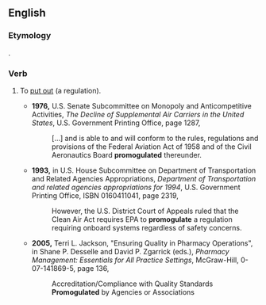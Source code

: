 ==English==

===Etymology===
{{blend|promote|promulgate}}.

===Verb===
{{en-verb|promogulat|ing}}

# {{transitive|perhaps|_|nonstandard}} To [[put out]] (a regulation).
#*'''1976,''' U.S. Senate Subcommittee on Monopoly and Anticompetitive Activities, ''The Decline of Supplemental Air Carriers in the United States'', U.S. Government Printing Office, page 1287,
#*:[&hellip;] and is able to and will conform to the rules, regulations and provisions of the Federal Aviation Act of 1958 and of the Civil Aeronautics Board '''promogulated''' thereunder.
#*'''1993,''' in U.S. House Subcommittee on Department of Transportation and Related Agencies Appropriations, ''Department of Transportation and related agencies appropriations for 1994'', U.S. Government Printing Office, ISBN 0160411041, page 2319,
#*:However, the U.S. District Court of Appeals ruled that the Clean Air Act requires EPA to '''promogulate''' a regulation requiring onboard systems regardless of safety concerns.
#*'''2005,''' Terri L. Jackson, "Ensuring Quality in Pharmacy Operations", in Shane P. Desselle and David P. Zgarrick (eds.), ''Pharmacy Management: Essentials for All Practice Settings'', McGraw-Hill, 0-07-141869-5, page 136,
#*:Accreditation/Compliance with Quality Standards '''Promogulated''' by Agencies or Associations <!-- [sic] title-case and everything; this is a section heading -->
